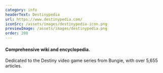 ```yaml
---
category: info
headerText: Destinypedia
url: https://www.destinypedia.com/
iconSrc: /assets/images/destinypedia-icon.png
previewImage: /assets/images/destinypedia.png
order: 200
---
```


#### Comprehensive wiki and encyclopedia.

Dedicated to the Destiny video game series from Bungie, with over 5,655 articles.
